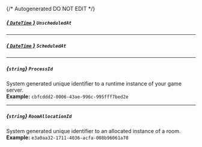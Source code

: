 {/* Autogenerated DO NOT EDIT  */}
##### [*{ `DateTime` }*](https://learn.microsoft.com/en-us/dotnet/api/system.datetime?view=net-5.0) `UnscheduledAt`

---
##### [*{ `DateTime` }*](https://learn.microsoft.com/en-us/dotnet/api/system.datetime?view=net-5.0) `ScheduledAt`

---
##### *{`string`}* `ProcessId`
System generated unique identifier to a runtime instance of your game server.
<br/>
**Example:** `cbfcddd2-0006-43ae-996c-995fff7bed2e`

---
##### *{`string`}* `RoomAllocationId`
System generated unique identifier to an allocated instance of a room.
<br/>
**Example:** `e3a0aa32-1711-4036-acfa-008b96061a78`


